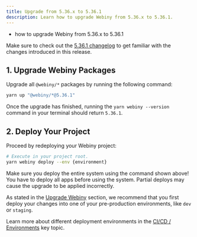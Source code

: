 ```yaml
---
title: Upgrade from 5.36.x to 5.36.1
description: Learn how to upgrade Webiny from 5.36.x to 5.36.1.
---
```



<Alert type="success" title="What you’ll learn">

- how to upgrade Webiny from 5.36.x to 5.36.1

</Alert>

<Alert type="info">

Make sure to check out the [5.36.1 changelog](/docs/{version}/release-notes/5.36.1/changelog) to get familiar with the changes introduced in this release.

</Alert>

## 1. Upgrade Webiny Packages

Upgrade all `@webiny/*` packages by running the following command:

```bash
yarn up "@webiny/*@5.36.1"
```

Once the upgrade has finished, running the `yarn webiny --version` command in your terminal should return `5.36.1`.

## 2. Deploy Your Project

Proceed by redeploying your Webiny project:

```bash
# Execute in your project root.
yarn webiny deploy --env {environment}
```

<Alert type="warning">

Make sure you deploy the entire system using the command shown above! You have to deploy all apps before using the system. Partial deploys may cause the upgrade to be applied incorrectly.

</Alert>

<Alert type="warning">

As stated in the [Upgrade Webiny](/docs/{version}/release-notes/upgrade-webiny#pre-production-environments-first) section, we recommend that you first deploy your changes into one of your pre-production environments, like `dev` or `staging`.

</Alert>

<Alert type="info">

Learn more about different deployment environments in the [CI/CD / Environments](/docs/{version}/core-development-concepts/ci-cd/environments) key topic.

</Alert>
